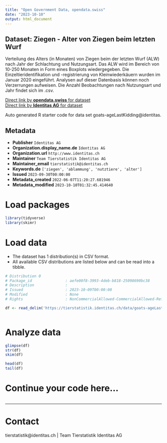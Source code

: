 ```yaml
---
title: "Open Government Data, opendata.swiss"
date: "2023-10-10"
output: html_document
---
```


## Dataset: Ziegen - Alter von Ziegen beim letzten Wurf

Verteilung des Alters (in Monaten) von Ziegen beim der letzten Wurf (ALW) nach Jahr der Schlachtung und Nutzungsart. Das ALW wird im Bereich von 10-250 Monaten in Form eines Boxplots wiedergegeben. Die Einzeltieridentifikation und -registrierung von Kleinwiederkäuern wurden im Januar 2020 eingeführt. Analysen auf dieser Datenbasis können noch Verzerrungen aufweisen. Die Anzahl Beobachtungen nach Nutzungsart und Jahr findet sich im .csv.

[Direct link by **opendata.swiss** for dataset](https://opendata.swiss/de/dataset/ziegen-alter-von-ziegen-bei-der-letzten-ablammung)<br>
[Direct link by **Identitas AG** for dataset](https://tierstatistik.identitas.ch/)

Auto generated R starter code for data set goats-ageLastKidding@identitas.

## Metadata

- **Publisher** `Identitas AG`
- **Organization.display_name.de** `Identitas AG`
- **Organization.url** `http://www.identitas.ch`
- **Maintainer** `Team Tierstatistik Identitas AG`
- **Maintainer_email** `tierstatistik@identitas.ch`
- **Keywords.de** `['ziegen', 'ablammung', 'nutztiere', 'alter']`
- **Issued** `2023-09-30T00:00:00`
- **Metadata_created** `2022-06-07T11:20:27.681946`
- **Metadata_modified** `2023-10-10T01:32:45.414640`


# Load packages

```r

library(tidyverse)
library(skimr)

```

# Load data

-   The dataset has 1 distribution(s) in CSV format.
-   All available CSV distributions are listed below and can be read into a tibble.

```r

# Distribution 0
# Package_id               : aefe00f8-3993-4deb-b818-25098690bc38
# Description              : 
# Issued                   : 2023-10-09T00:00:00
# Modified                 : None
# Rights                   : NonCommercialAllowed-CommercialAllowed-ReferenceRequired

df <- read_delim('https://tierstatistik.identitas.ch/data/goats-ageLastKidding.csv')



```

# Analyze data

```r

glimpse(df)
str(df)
skim(df)

head(df)
tail(df)

```

# Continue your code here...

```r

```

------------------------------------------------------------------------

# Contact

tierstatistik@identitas.ch | Team Tierstatistik Identitas AG
